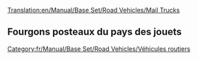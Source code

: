 [[Translation:en/Manual/Base Set/Road Vehicles/Mail Trucks]]

{{fr/Manual/Base Set/Road Vehicles/Vehicule routier|nom     = Fourgon postal MPS
  |img      = en/Archive/Old 32bpp/MPS Mail Truck.png
  |prix     =  4 715£ (9 430$)
  |vitesse  = 48 km/h (30 mph)
  |annualite= 421£ (842$)
  |design   = 1935
  |vie      = 15
  |capacite = 22 sacs de courrier
}}
{{fr/Manual/Base Set/Road Vehicles/Vehicule routier|nom      = Fourgon postal Reynard
  |img      = en/Archive/Old 32bpp/Reynard Mail Truck.png
  |prix     = 5 535£ (11 070$)
  |vitesse  = 88 km/h (55 mph)
  |annualite= 787£ (1 574$)
  |design  = 1980
  |vie      = 15
  |capacite = 28 sacs de courrier
}}
{{fr/Manual/Base Set/Road Vehicles/Vehicule routier|nom     = Fourgon postal Perry
  |img      = en/Archive/Old 32bpp/Perry Mail Truck.png
  |prix     = 5 945£ (11 890$)
  |vitesse  = 112 km/h (70 mph)
  |annualite= 1 125£ (2 250$)
  |design  = 2018
  |vie      = 15
  |capacite = 30 sacs de courrier
}}

==Fourgons posteaux du pays des jouets==
{{fr/Manual/Base Set/Road Vehicles/Vehicule routier|nom      = Fourgon postal MightyMover
  |img      = en/Archive/Old 32bpp/MightyMover Mail Truck.png
  |prix     = *4 715£ (9 430$)
  |vitesse  = 48 km/h ()
  |annualite= 421£ (842$)
  |design  = 1935
  |vie      = 15
  |capacite = 22 sacs de courrier
}}
{{fr/Manual/Base Set/Road Vehicles/Vehicule routier|nom      = Fourgon postal Powernaught
  |img      = en/Archive/Old 32bpp/Powernaught Mail Truck.png
  |prix     = *6 535£ (11 070$)
  |vitesse  = 88 km/h ()
  |annualite= 787£ (1 574$)
  |design  = 1979
  |vie      = 15
  |capacite = 28 sacs de courrier
}}
{{fr/Manual/Base Set/Road Vehicles/Vehicule routier|nom     = Fourgon postal Wizzowow
  |img      = en/Archive/Old 32bpp/Wizzowow Mail Truck.png
  |prix     = *6 945£ (11 890$)
  |vitesse  = 112 km/h
  |annualite= 1 125£ (2 250$)
  |design  = 2018
  |vie      = 15
  |capacite = 30 sacs de courrier
}}

[[Category:fr/Manual/Base Set/Road Vehicles/Véhicules routiers]]
